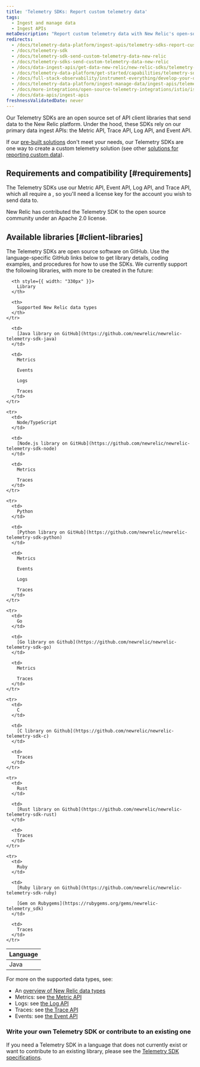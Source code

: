 ```yaml
---
title: 'Telemetry SDKs: Report custom telemetry data'
tags:
  - Ingest and manage data
  - Ingest APIs
metaDescription: "Report custom telemetry data with New Relic's open-source Telemetry SDKs."
redirects:
  - /docs/telemetry-data-platform/ingest-apis/telemetry-sdks-report-custom-telemetry-data
  - /docs/telemetry-sdk
  - /docs/telemetry-sdk-send-custom-telemetry-data-new-relic
  - /docs/telemetry-sdks-send-custom-telemetry-data-new-relic
  - /docs/data-ingest-apis/get-data-new-relic/new-relic-sdks/telemetry-sdks-send-custom-telemetry-data-new-relic
  - /docs/telemetry-data-platform/get-started/capabilities/telemetry-sdks-send-custom-telemetry-data-new-relic
  - /docs/full-stack-observability/instrument-everything/develop-your-own-integrations/new-relic-telemetry-sdk
  - /docs/telemetry-data-platform/ingest-manage-data/ingest-apis/telemetry-sdks-report-custom-telemetry-data
  - /docs/more-integrations/open-source-telemetry-integrations/istio/istio-adapter
  - /docs/data-apis/ingest-apis
freshnessValidatedDate: never
---
```


Our Telemetry SDKs are an open source set of API client libraries that send data to the New Relic platform. Under the hood, these SDKs rely on our primary data ingest APIs: the Metric API, Trace API, Log API, and Event API.

If our [pre-built solutions](https://newrelic.com/instant-observability) don't meet your needs, our Telemetry SDKs are one way to create a custom telemetry solution (see other [solutions for reporting custom data](/docs/data-apis/custom-data/intro-custom-data)).

## Requirements and compatibility [#requirements]

The Telemetry SDKs use our Metric API, Event API, Log API, and Trace API, which all require a <InlinePopover type="licenseKey"/>, so you'll need a license key for the account you wish to send data to.

<Callout variant="tip">
  New Relic has contributed the Telemetry SDK to the open source community under an Apache 2.0 license.
</Callout>

## Available libraries [#client-libraries]

The Telemetry SDKs are open source software on GitHub. Use the language-specific GitHub links below to get library details, coding examples, and procedures for how to use the SDKs. We currently support the following libraries, with more to be created in the future:

<table>
  <thead>
    <tr>
      <th style={{ width: "190px" }}>
        Language
      </th>

      <th style={{ width: "330px" }}>
        Library
      </th>

      <th>
        Supported New Relic data types
      </th>
    </tr>
  </thead>

  <tbody>
    <tr>
      <td>
        Java
      </td>

      <td>
        [Java library on GitHub](https://github.com/newrelic/newrelic-telemetry-sdk-java)
      </td>

      <td>
        Metrics

        Events

        Logs

        Traces
      </td>
    </tr>

    <tr>
      <td>
        Node/TypeScript
      </td>

      <td>
        [Node.js library on GitHub](https://github.com/newrelic/newrelic-telemetry-sdk-node)
      </td>

      <td>
        Metrics

        Traces
      </td>
    </tr>

    <tr>
      <td>
        Python
      </td>

      <td>
        [Python library on GitHub](https://github.com/newrelic/newrelic-telemetry-sdk-python)
      </td>

      <td>
        Metrics

        Events

        Logs

        Traces
      </td>
    </tr>

    <tr>
      <td>
        Go
      </td>

      <td>
        [Go library on Github](https://github.com/newrelic/newrelic-telemetry-sdk-go)
      </td>

      <td>
        Metrics

        Traces
      </td>
    </tr>

    <tr>
      <td>
        C
      </td>

      <td>
        [C library on Github](https://github.com/newrelic/newrelic-telemetry-sdk-c)
      </td>

      <td>
        Traces
      </td>
    </tr>

    <tr>
      <td>
        Rust
      </td>

      <td>
        [Rust library on Github](https://github.com/newrelic/newrelic-telemetry-sdk-rust)
      </td>

      <td>
        Traces
      </td>
    </tr>

    <tr>
      <td>
        Ruby
      </td>

      <td>
        [Ruby library on Github](https://github.com/newrelic/newrelic-telemetry-sdk-ruby)

        [Gem on Rubygems](https://rubygems.org/gems/newrelic-telemetry_sdk)
      </td>

      <td>
        Traces
      </td>
    </tr>
  </tbody>
</table>

For more on the supported data types, see:

* An [overview of New Relic data types](/docs/telemetry-data-platform/ingest-manage-data/understand-data/new-relic-data-types)
* Metrics: see [the Metric API](/docs/data-ingest-apis/get-data-new-relic/metric-api/introduction-metric-api)
* Logs: see [the Log API](/docs/telemetry-data-platform/get-data/apis/introduction-log-api)
* Traces: see [the Trace API](/docs/understand-dependencies/distributed-tracing/trace-api/introduction-trace-api)
* Events: see [the Event API](/docs/telemetry-data-platform/ingest-manage-data/ingest-apis/intro-event-api)

### Write your own Telemetry SDK or contribute to an existing one

If you need a Telemetry SDK in a language that does not currently exist or want to contribute to an existing library, please see the [Telemetry SDK specifications](https://github.com/newrelic/newrelic-telemetry-sdk-specs).

